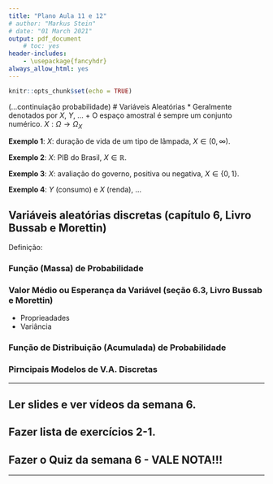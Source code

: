 ```yaml
---
title: "Plano Aula 11 e 12"
# author: "Markus Stein"
# date: "01 March 2021"
output: pdf_document
    # toc: yes
header-includes:
    - \usepackage{fancyhdr}
always_allow_html: yes
---
```

<!-- \addtolength{\headheight}{1.0cm}  -->
\pagestyle{fancyplain} 
\lhead{\includegraphics[height=1.5cm]{logoIME.png}}
\rhead{\includegraphics[height=1.5cm]{logoEAD.png}}
\chead{UNIVERSIDADE FEDERAL DO RIO GRANDE DO SUL \\
INSTITUTO DE MATEMÁTICA E ESTATÍSTICA \\
DEPARTAMENTO DE ESTATÍSTICA \\
\vspace{0.3cm}
MAT02219 - Probabilidade e Estatística - 2020/2
}
\renewcommand{\headrulewidth}{0pt} 


```r
knitr::opts_chunk$set(echo = TRUE)
```
(...continuiação probabilidade)
# Variáveis Aleatórias
* Geralmente denotados por $X$, $Y$, ...
    + O espaço amostral é sempre um conjunto numérico. $X: \Omega \rightarrow \Omega_X$

**Exemplo 1**: $X$: duração de vida de um tipo de lâmpada, $X \in (0, \infty)$.
<!-- , $X \sim Normal(\mu, \sigma^2)$. $E(X) = \mu$.   -->

**Exemplo 2**: $X$: PIB do Brasil, $X \in \mathbb{R}$.
<!-- , $X \sim Normal(\mu, \sigma^2)$. $E(X) = \mu$.   -->

**Exemplo 3**: $X$: avaliação do governo, positiva ou negativa, $X \in \{0, 1\}$.
<!-- , $X \sim Bernoulli(\pi)$. $E(X) = \pi$.   -->

**Exemplo 4**: $Y$ (consumo) e $X$ (renda), ...
<!-- $E(Y) = \alpha + \beta X$.   -->

## Variáveis aleatórias discretas (capítulo 6, Livro Bussab e Morettin)
Definição:

### Função (Massa) de Probabilidade

### Valor Médio ou Esperança da Variável (seção 6.3, Livro Bussab e Morettin)
* Proprieadades
* Variância

### Função de Distribuição (Acumulada) de Probabilidade

### Pirncipais Modelos de V.A. Discretas


\vspace{0.5cm}

***
## Ler slides e ver vídeos da semana 6.
## Fazer lista de exercícios 2-1.
## Fazer o Quiz da semana 6 - VALE NOTA!!!
***  


<!-- Definição **A.A.S**: Seja $X_1, X_2, \ldots, X_n$ uma a.a.s. de tamanho $n$ de $X \sim f(x; \theta)$, então $X_1 \sim f(x; \theta)$, ..., $X_n \sim f(x; \theta)$ e $X_i$ e $X_j$ são independentes para todo $i \neq j$. -->

<!-- \vspace{0.5cm} -->

<!-- Exercício 6 da Lista 1-2 e 1-3: -->
<!-- ```{r exemplo2, fig.width=4, fig.height=3, fig.align='center'} -->
<!-- x <- c(4, 5, 5, 6, 7, 8, 9, 17, 16, 10, 7, 9, 12, 14, 13, 8, 10, 6, 8, 15, 13, 17, 9, 5, 8, 4, 15, 17, 8, 11, 8, 10, 12, 13, 11, 8, 7, 6, 5, 16, 15, 9, 8, 9, 14, 13, 7, 8, 5, 8) -->
<!-- table(x) -->
<!-- barplot(table(x)) -->
<!-- ``` -->

<!-- **Exemplo 4**: Variável em estudo - gasto (em reais) em supermercado por pessoa (Slides 1-5, página 18). Qual o tipo de variável?   -->

<!-- No `R` as funções `summary()` e `boxplot()` retornam o resumo de cinco números e o gráfico de caixas. -->

<!-- ```{r exemplo2} -->
<!-- x <- c(9.26, 10.81, 3.11, 85.76, 70.32, 82.70, 18.43, 19.54, 23.04, 24.47, 26.24, 26.26, 24.58, 28.38, 28.06, 28.08, 25.13, 27.65, 32.03, 36.37, 19.27, 19.50, 18.36, 52.75, 61.22, 86.37, 93.34, 22.22, 20.16, 20.59, 54.80, 59.07, 50.39, 45.40, 44.08, 44.67, 38.64, 42.97, 46.69, 48.65, 39.16, 41.02, 38.98, 15.62, 13.78, 15.23, 8.88, 12.69, 17.00, 17.39) -->
<!-- summary(x) -->
<!-- boxplot(x) -->
<!-- ``` -->

<!-- Como incluir título e nomes nos eixos??? -->
